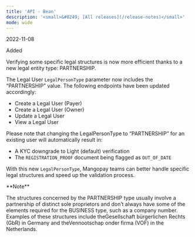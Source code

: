 ```yaml
---
title: 'API - Bean'  
description: '<small>&#8249; [All releases](/release-notes)</small>'
mode: wide
---
```

<span class="date">2022-11-08</span>  
  
  
<div class="pill pill-green">Added</div>  
  

Verifying some specific legal structures is now more efficient thanks to a new legal entity type: PARTNERSHIP.  

The Legal User `LegalPersonType` parameter now includes the “PARTNERSHIP” value. The following endpoints have been updated accordingly:  
- Create a Legal User (Payer)  
- Create a Legal User (Owner)  
- Update a Legal User  
- View a Legal User  

Please note that changing the LegalPersonType to “PARTNERSHIP” for an existing user will automatically result in:  
- A KYC downgrade to Light (default) verification   
- The `REGISTRATION_PROOF` document being flagged as `OUT_OF_DATE`  

With this new `LegalPersonType`, Mangopay teams can better handle specific legal structures and speed up the validation process.  

<Note>  
**Note** 
  
The structures concerned by the PARTNERSHIP type usually involve a partnership of distinct sole proprietors and don’t always have some of the elements required for the BUSINESS type, such as a company number.   
Examples of these structures include theGesellschaft bürgerlichen Rechts (GbR) in Germany and theVennootschap onder firma (VOF) in the Netherlands.  
</Note>